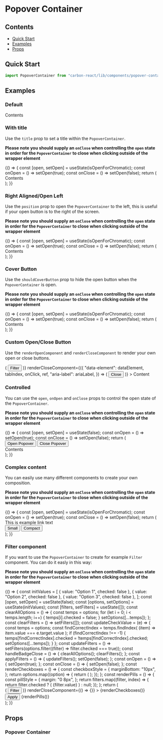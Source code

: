 

<Meta title="Popover Container" />

# Popover Container

## Contents

- [Quick Start](#quick-start)
- [Examples](#examples)
- [Props](#props)

## Quick Start

```javascript
import PopoverContainer from "carbon-react/lib/components/popover-container";
```

## Examples

### Default

<Canvas>
  <Story name="default" parameters={{ info: { disable: true } }}>
    <div style={{ height: 100 }}>
      <PopoverContainer
        containerAriaLabel="popover-container"
        openButtonAriaLabel="open"
      >
        Contents
      </PopoverContainer>
    </div>
  </Story>
</Canvas>

### With title

Use the `title` prop to set a title within the `PopoverContainer`.

**Please note you should supply an `onClose` when controlling the `open` state in order for the `PopoverContainer` to close when clicking outside of the wrapper element**

<Canvas>
  <Story name="title" parameters={{ info: { disable: true } }}>
    {() => {
      const [open, setOpen] = useState(isOpenForChromatic);
      const onOpen = () => setOpen(true);
      const onClose = () => setOpen(false);
      return (
        <div style={{ height: 100 }}>
          <PopoverContainer
            title="With a title"
            open={open}
            onClose={onClose}
            onOpen={onOpen}
          >
            Contents
          </PopoverContainer>
        </div>
      );
    }}
  </Story>
</Canvas>

### Right Aligned/Open Left

Use the `position` prop to open the `PopoverContainer` to the left, this is useful if your open button is to the right
of the screen.

**Please note you should supply an `onClose` when controlling the `open` state in order for the `PopoverContainer` to close when clicking outside of the wrapper element**

<Canvas>
  <Story name="position" parameters={{ info: { disable: true } }}>
    {() => {
      const [open, setOpen] = useState(isOpenForChromatic);
      const onOpen = () => setOpen(true);
      const onClose = () => setOpen(false);
      return (
        <div style={{ height: 150, float: "right", clear: "right" }}>
          <PopoverContainer
            title="Right Aligned"
            position="left"
            open={open}
            onClose={onClose}
            onOpen={onOpen}
          >
            Contents
          </PopoverContainer>
        </div>
      );
    }}
  </Story>
</Canvas>

### Cover Button

Use the `shouldCoverButton` prop to hide the open button when the `PopoverContainer` is open.

**Please note you should supply an `onClose` when controlling the `open` state in order for the `PopoverContainer` to close when clicking outside of the wrapper element**

<Canvas>
  <Story name="cover button" parameters={{ info: { disable: true } }}>
    {() => {
      const [open, setOpen] = useState(isOpenForChromatic);
      const onOpen = () => setOpen(true);
      const onClose = () => setOpen(false);
      return (
        <div style={{ height: 100 }}>
          <PopoverContainer
            title="Cover Button"
            shouldCoverButton
            open={open}
            onClose={onClose}
            onOpen={onOpen}
          >
            Contents
          </PopoverContainer>
        </div>
      );
    }}
  </Story>
</Canvas>

### Custom Open/Close Button

Use the `renderOpenComponent` and `renderCloseComponent` to render your own open or close buttons.

<Canvas>
  <Story name="render props" parameters={{ info: { disable: true } }}>
    <div style={{ height: 250 }}>
      <PopoverContainer
        title="Custom Open &amp; Close Button"
        renderOpenComponent={({
          tabIndex,
          isOpen,
          "data-element": dataElement,
          onClick,
          ref,
          "aria-label": ariaLabel,
          id,
        }) => (
          <Button
            iconType={!isOpen ? "filter_new" : "close"}
            iconPosition="after"
            tabIndex={tabIndex}
            data-element={dataElement}
            aria-label={ariaLabel}
            forwardRef={ref}
            id={id}
            onClick={onClick}
          >
            Filter
          </Button>
        )}
        renderCloseComponent={({
          "data-element": dataElement,
          tabIndex,
          onClick,
          ref,
          "aria-label": ariaLabel,
        }) => (
          <Button
            tabIndex={tabIndex}
            data-element={dataElement}
            aria-label={ariaLabel}
            forwardRef={ref}
            onClick={onClick}
          >
            Close
          </Button>
        )}
      >
        Content
      </PopoverContainer>
    </div>
  </Story>
</Canvas>

### Controlled

You can use the `open`, `onOpen` and `onClose` props to control the open state of the `PopoverContainer`.

**Please note you should supply an `onClose` when controlling the `open` state in order for the `PopoverContainer` to close when clicking outside of the wrapper element**

<Canvas>
  <Story name="controlled" parameters={{ info: { disable: true } }}>
    {() => {
      const [open, setOpen] = useState(false);
      const onOpen = () => setOpen(true);
      const onClose = () => setOpen(false);
      return (
        <div style={{ height: 150 }}>
          <Button onClick={onOpen}>Open Popover</Button>
          <Button onClick={onClose} ml={2}>
            Close Popover
          </Button>
          <br />
          <PopoverContainer
            title="Controlled"
            open={open}
            onOpen={onOpen}
            onClose={onClose}
          >
            Contents
          </PopoverContainer>
        </div>
      );
    }}
  </Story>
</Canvas>

### Complex content

You can easily use many different components to create your own composition.

**Please note you should supply an `onClose` when controlling the `open` state in order for the `PopoverContainer` to close when clicking outside of the wrapper element**

<Canvas>
  <Story name="complex" parameters={{ info: { disable: true } }}>
    {() => {
      const [open, setOpen] = useState(isOpenForChromatic);
      const onOpen = () => setOpen(true);
      const onClose = () => setOpen(false);
      return (
        <div style={{ height: 330 }}>
          <PopoverContainer
            title="Popover Container Title"
            open={open}
            onOpen={onOpen}
            onClose={onClose}
          >
            <Link>This is example link text</Link>
            <div style={{ padding: "25px 0 15px 0" }}>
              <Button>Small</Button>
              <Button ml={2}>Compact</Button>
            </div>
            <DraggableContainer>
              <DraggableItem key="1" id={1}>
                <Checkbox name="one" label="Draggable Label One" />
              </DraggableItem>
              <DraggableItem key="2" id={2}>
                <Checkbox name="two" label="Draggable Label Two" />
              </DraggableItem>
              <DraggableItem key="3" id={3}>
                <Checkbox name="three" label="Draggable Label Three" />
              </DraggableItem>
              <DraggableItem key="4" id={4}>
                <Checkbox name="four" label="Draggable Label Four" />
              </DraggableItem>
            </DraggableContainer>
          </PopoverContainer>
        </div>
      );
    }}
  </Story>
</Canvas>

### Filter component

If you want to use the `PopoverContainer` to create for example `Filter` component.
You can do it easly in this way:

**Please note you should supply an `onClose` when controlling the `open` state in order for the `PopoverContainer` to close when clicking outside of the wrapper element**

<Canvas>
  <Story name="filter" parameters={{ info: { disable: true } }}>
    {() => {
      const initValues = [
        { value: "Option 1", checked: false },
        { value: "Option 2", checked: false },
        { value: "Option 3", checked: false },
      ];
      const [open, setOpen] = useState(false);
      const [options, setOptions] = useState(initValues);
      const [filters, setFilters] = useState([]);
      const clearAllOptions = () => {
        const temps = options;
        for (let i = 0; i < temps.length; i++) {
          temps[i].checked = false;
        }
        setOptions([...temps]);
      };
      const clearFilters = () => setFilters([]);
      const updateCheckValue = (e) => {
        const temps = options;
        const findCorrectIndex = temps.findIndex(
          (item) => item.value === e.target.value
        );
        if (findCorrectIndex !== -1) {
          temps[findCorrectIndex].checked = !temps[findCorrectIndex].checked;
          setOptions([...temps]);
        }
      };
      const updateFilters = () =>
        setFilters(options.filter((filter) => filter.checked === true));
      const handleBadgeClose = () => {
        clearAllOptions();
        clearFilters();
      };
      const applyFilters = () => {
        updateFilters();
        setOpen(false);
      };
      const onOpen = () => {
        setOpen(true);
      };
      const onClose = () => {
        setOpen(false);
      };
      const renderCheckboxes = () => {
        const checkboxStyle = {
          marginBottom: "10px",
        };
        return options.map((option) => {
          return (
            <Checkbox
              onChange={updateCheckValue}
              style={checkboxStyle}
              label={option.value}
              name={option.value}
              value={option.value}
              checked={option.checked}
              key={option.value}
            />
          );
        });
      };
      const renderPills = () => {
        const pillStyle = {
          margin: "0 8px",
        };
        return filters.map((filter, index) => {
          return filter.checked ? (
            <Pill key={index} style={pillStyle}>
              {filter.value}
            </Pill>
          ) : null;
        });
      };
      return (
        <div style={{ height: 280 }}>
          <PopoverContainer
            title="How to create Filter component"
            open={open}
            onOpen={onOpen}
            onClose={onClose}
            renderOpenComponent={({ isOpen, ref, ...rest }) => (
              <Badge counter={filters.length} onClick={handleBadgeClose}>
                <Button
                  style={{ marginRight: 0 }}
                  buttonType={isOpen ? "primary" : "darkBackground"}
                  iconPosition="after"
                  iconType={!isOpen ? "filter_new" : "close"}
                  size="small"
                  forwardRef={ref}
                  {...rest}
                >
                  Filter
                </Button>
              </Badge>
            )}
            renderCloseComponent={() => {}}
          >
            {renderCheckboxes()}
            <Button onClick={applyFilters} style={{ margin: "20px 0" }}>
              Apply
            </Button>
          </PopoverContainer>
          {renderPills()}
        </div>
      );
    }}
  </Story>
</Canvas>

## Props

### Popover Container

<StyledSystemProps of={PopoverContainer} padding noHeader />
